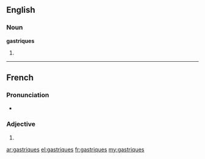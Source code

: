 ==English==

===Noun===
'''gastriques'''

# {{plural of|gastrique}}

----

==French==

===Pronunciation===
* {{IPA|/ɡastʁik/|lang=fr}}

===Adjective===
{{fr-adj-form}} {{m-p|f-p}}

# {{plural of|gastrique|lang=fr|nocat=1}}

[[ar:gastriques]]
[[el:gastriques]]
[[fr:gastriques]]
[[my:gastriques]]